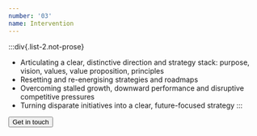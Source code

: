 ```yaml
---
number: '03'
name: Intervention
---
```



:::div{.list-2.not-prose}

- Articulating a clear, distinctive direction and strategy stack: purpose, vision, values, value proposition, principles
- Resetting and re-energising strategies and roadmaps
- Overcoming stalled growth, downward performance and disruptive competitive pressures
- Turning disparate initiatives into a clear, future-focused strategy
  :::

<Callout name="Need help moving forward?">
  <button
    type="button"
    class="open-dialog-contact inline-flex items-center text-3xl md:text-5xl"
  >
    Get in touch
    <Icon name="arrow-45" class="ml-2 text-3xl" />
  </button>
</Callout>
